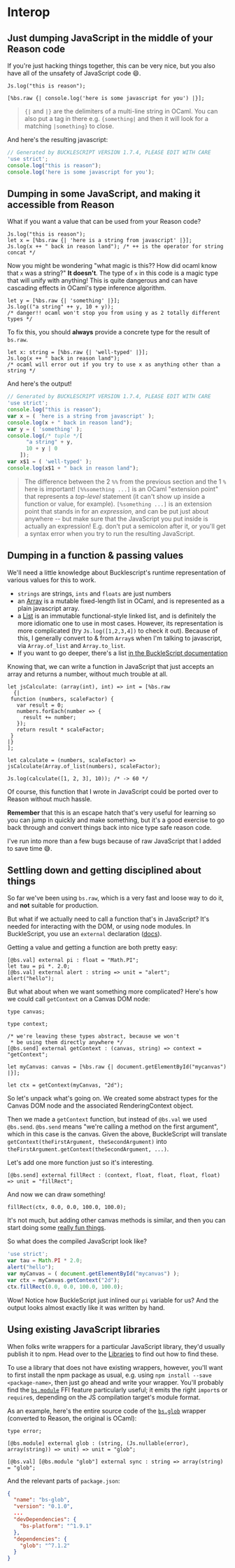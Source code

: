 # Interop

## Just dumping JavaScript in the middle of your Reason code

If you're just hacking things together, this can be very nice, but you also have all of the unsafety of JavaScript code 😄.

```reason
Js.log("this is reason");

[%bs.raw {| console.log('here is some javascript for you') |}];
```

> `{|` and `|}` are the delimiters of a multi-line string in OCaml. You can also put a tag in there e.g. `{something|` and then it will look for a matching `|something}` to close.

And here's the resulting javascript:

```js
// Generated by BUCKLESCRIPT VERSION 1.7.4, PLEASE EDIT WITH CARE
'use strict';
console.log("this is reason");
console.log('here is some javascript for you');
```

## Dumping in some JavaScript, and making it accessible from Reason

What if you want a value that can be used from your Reason code?

```reason
Js.log("this is reason");
let x = [%bs.raw {| 'here is a string from javascript' |}];
Js.log(x ++ " back in reason land"); /* ++ is the operator for string concat */
```

Now you might be wondering "what magic is this?? How did ocaml know that `x` was a string?" **It doesn't**. The type of `x` in this code is a magic type that will unify with anything! This is quite dangerous and can have cascading effects in OCaml's type inference algorithm.

```reason
let y = [%bs.raw {| 'something' |}];
Js.log(("a string" ++ y, 10 + y));
/* danger!! ocaml won't stop you from using y as 2 totally different types */
```

To fix this, you should **always** provide a concrete type for the result of `bs.raw`.

```reason
let x: string = [%bs.raw {| 'well-typed' |}];
Js.log(x ++ " back in reason land");
/* ocaml will error out if you try to use x as anything other than a string */
```

And here's the output!

```js
// Generated by BUCKLESCRIPT VERSION 1.7.4, PLEASE EDIT WITH CARE
'use strict';
console.log("this is reason");
var x = ( 'here is a string from javascript' );
console.log(x + " back in reason land");
var y = ( 'something' );
console.log(/* tuple */[
      "a string" + y,
      10 + y | 0
    ]);
var x$1 = ( 'well-typed' );
console.log(x$1 + " back in reason land");
```

> The difference between the 2 `%%` from the previous section and the 1 `%` here is important! `[%%something ...]` is an OCaml "extension point" that represents a *top-level* statement (it can't show up inside a function or value, for example). `[%something ...]` is an extension point that stands in for an *expression*, and can be put just about anywhere -- but make sure that the JavaScript you put inside is actually an expression! E.g. don't put a semicolon after it, or you'll get a syntax error when you try to run the resulting JavaScript.

## Dumping in a function & passing values

We'll need a little knowledge about Bucklescript's runtime representation of various values for this to work.

- `strings` are strings, `ints` and `floats` are just numbers
- an [Array](list-and-array.md#array) is a mutable fixed-length list in OCaml, and is represented as a plain javascript array.
- a [List](list-and-array.md#list) is an immutable functional-style linked list, and is definitely the more idiomatic one to use in most cases. However, its representation is more complicated (try `Js.log([1,2,3,4])` to check it out). Because of this, I generally convert to & from `Array`s when I'm talking to javascript, via `Array.of_list` and `Array.to_list`.
- If you want to go deeper, there's a list [in the BuckleScript documentation](/docs/reason-compiler/latest/common-data-types#cheat-sheet)

Knowing that, we can write a function in JavaScript that just accepts an array and returns a number, without much trouble at all.

```reason
let jsCalculate: (array(int), int) => int = [%bs.raw
  {|
 function (numbers, scaleFactor) {
   var result = 0;
   numbers.forEach(number => {
     result += number;
   });
   return result * scaleFactor;
 }
|}
];

let calculate = (numbers, scaleFactor) => jsCalculate(Array.of_list(numbers), scaleFactor);

Js.log(calculate([1, 2, 3], 10)); /* -> 60 */
```

Of course, this function that I wrote in JavaScript could be ported over to Reason without much hassle.

**Remember** that this is an escape hatch that's very useful for learning so you can jump in quickly and make something, but it's a good exercise to go back through and convert things back into nice type safe reason code.

I've run into more than a few bugs because of raw JavaScript that I added to save time 😅.

## Settling down and getting disciplined about things

So far we've been using `bs.raw`, which is a very fast and loose way to do it, and **not** suitable for production.

But what if we actually need to call a function that's in JavaScript? It's needed for interacting with the DOM, or using node modules. In BuckleScript, you use an `external` declaration ([docs](/docs/reason-compiler/latest/intro-to-external)).

Getting a value and getting a function are both pretty easy:

```reason
[@bs.val] external pi : float = "Math.PI";
let tau = pi *. 2.0;
[@bs.val] external alert : string => unit = "alert";
alert("hello");
```

But what about when we want something more complicated? Here's how we could call `getContext` on a Canvas DOM node:

```reason
type canvas;

type context;

/* we're leaving these types abstract, because we won't
 * be using them directly anywhere */
[@bs.send] external getContext : (canvas, string) => context = "getContext";

let myCanvas: canvas = [%bs.raw {| document.getElementById("mycanvas") |}];

let ctx = getContext(myCanvas, "2d");
```

So let's unpack what's going on. We created some abstract types for the Canvas DOM node and the associated RenderingContext object.

Then we made a `getContext` function, but instead of `@bs.val` we used `@bs.send`. `@bs.send` means "we're calling a method on the first argument", which in this case is the canvas. Given the above, BuckleScript will translate `getContext(theFirstArgument, theSecondArgument)` into `theFirstArgument.getContext(theSecondArgument, ...)`.

Let's add one more function just so it's interesting.

```reason
[@bs.send] external fillRect : (context, float, float, float, float) => unit = "fillRect";
```

And now we can draw something!

```reason
fillRect(ctx, 0.0, 0.0, 100.0, 100.0);
```

It's not much, but adding other canvas methods is similar, and then you can start doing some [really fun things](https://twitter.com/jaredforsyth/status/871062358076030976).

So what does the compiled JavaScript look like?

```js
'use strict';
var tau = Math.PI * 2.0;
alert("hello");
var myCanvas = ( document.getElementById("mycanvas") );
var ctx = myCanvas.getContext("2d");
ctx.fillRect(0.0, 0.0, 100.0, 100.0);
```

Wow! Notice how BuckleScript just inlined our `pi` variable for us? And the output looks almost exactly like it was written by hand.

## Using existing JavaScript libraries

When folks write wrappers for a particular JavaScript library, they'd usually publish it to npm. Head over to the [Libraries](libraries.md) to find out how to find these.

To use a library that does not have existing wrappers, however, you'll want to first install the npm package as usual, e.g. using `npm install --save <package-name>`, then just go ahead and write your wrapper. You'll probably find the [`bs.module`](/docs/reason-compiler/latest/import-export#import) FFI feature particularly useful; it emits the right `import`s or `require`s, depending on the JS compilation target's module format.

As an example, here's the entire source code of the [`bs.glob`](https://github.com/reasonml-community/bs-glob) wrapper (converted to Reason, the original is OCaml):

```reason
type error;

[@bs.module] external glob : (string, (Js.nullable(error), array(string)) => unit) => unit = "glob";

[@bs.val] [@bs.module "glob"] external sync : string => array(string) = "glob";
```

And the relevant parts of `package.json`:

```json
{
  "name": "bs-glob",
  "version": "0.1.0",
  ...
  "devDependencies": {
    "bs-platform": "^1.9.1"
  },
  "dependencies": {
    "glob": "^7.1.2"
  }
}
```
